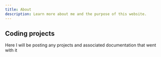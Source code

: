 ```yaml
---
title: About
description: Learn more about me and the purpose of this website.
---
```


## Coding projects

Here I will be posting any projects and associated documentation that went with it